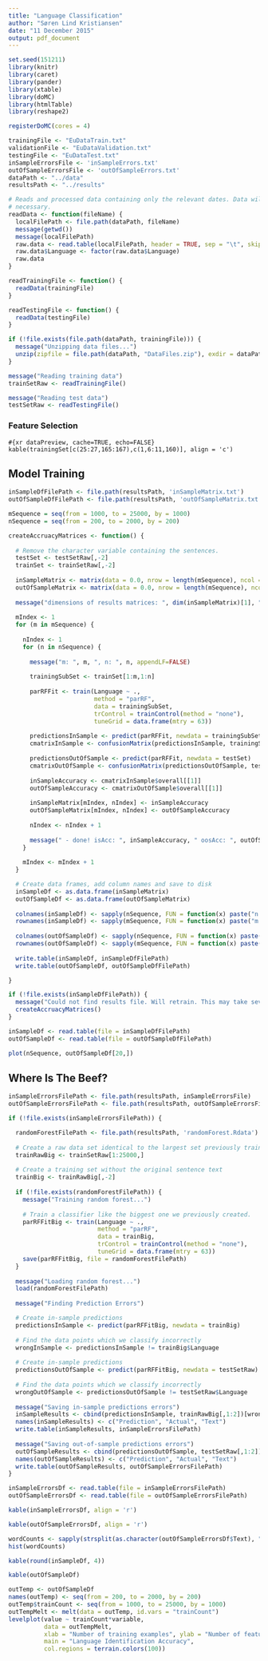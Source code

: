 ```yaml
---
title: "Language Classification"
author: "Søren Lind Kristiansen"
date: "11 December 2015"
output: pdf_document
---
```


```r
set.seed(151211)
library(knitr)
library(caret)
library(pander)
library(xtable)
library(doMC)
library(htmlTable)
library(reshape2)

registerDoMC(cores = 4)

trainingFile <- "EuDataTrain.txt"
validationFile <- "EuDataValidation.txt"
testingFile <- "EuDataTest.txt"
inSampleErrorsFile <- 'inSampleErrors.txt'
outOfSampleErrorsFile <- 'outOfSampleErrors.txt'
dataPath <- "../data"
resultsPath <- "../results"

# Reads and processed data containing only the relevant dates. Data will be downloaded and processed if
# necessary.
readData <- function(fileName) {
  localFilePath <- file.path(dataPath, fileName)
  message(getwd())
  message(localFilePath)
  raw.data <- read.table(localFilePath, header = TRUE, sep = "\t", skip = 0, nrows = 0, quote = "\"")
  raw.data$Language <- factor(raw.data$Language)
  raw.data
}

readTrainingFile <- function() {
  readData(trainingFile)
}

readTestingFile <- function() {
  readData(testingFile)
}
```

```r
if (!file.exists(file.path(dataPath, trainingFile))) {
  message("Unzipping data files...")
  unzip(zipfile = file.path(dataPath, "DataFiles.zip"), exdir = dataPath)
}

message("Reading training data")
trainSetRaw <- readTrainingFile()

message("Reading test data")
testSetRaw <- readTestingFile()
```

### Feature Selection ###

```#{xr dataPreview, cache=TRUE, echo=FALSE}
kable(trainingSet[c(25:27,165:167),c(1,6:11,160)], align = 'c')
```

## Model Training ##

```r
inSampleDfFilePath <- file.path(resultsPath, 'inSampleMatrix.txt')
outOfSampleDfFilePath <- file.path(resultsPath, 'outOfSampleMatrix.txt')

mSequence = seq(from = 1000, to = 25000, by = 1000)
nSequence = seq(from = 200, to = 2000, by = 200)

createAccruacyMatrices <- function() {
  
  # Remove the character variable containing the sentences.
  testSet <- testSetRaw[,-2]
  trainSet <- trainSetRaw[,-2]
  
  inSampleMatrix <- matrix(data = 0.0, nrow = length(mSequence), ncol = length(nSequence))
  outOfSampleMatrix <- matrix(data = 0.0, nrow = length(mSequence), ncol = length(nSequence))
  
  message("dimensions of results matrices: ", dim(inSampleMatrix)[1], ",", dim(inSampleMatrix)[2])
  
  mIndex <- 1
  for (m in mSequence) {
    
    nIndex <- 1
    for (n in nSequence) {
      
      message("m: ", m, ", n: ", n, appendLF=FALSE)
  
      trainingSubSet <- trainSet[1:m,1:n]
    
      parRFFit <- train(Language ~ .,
                        method = "parRF",
                        data = trainingSubSet,
                        trControl = trainControl(method = "none"),
                        tuneGrid = data.frame(mtry = 63))
      
      predictionsInSample <- predict(parRFFit, newdata = trainingSubSet)
      cmatrixInSample <- confusionMatrix(predictionsInSample, trainingSubSet$Language)
    
      predictionsOutOfSample <- predict(parRFFit, newdata = testSet)
      cmatrixOutOfSample <- confusionMatrix(predictionsOutOfSample, testSet$Language)
      
      inSampleAccuracy <- cmatrixInSample$overall[[1]]
      outOfSampleAccuracy <- cmatrixOutOfSample$overall[[1]]
      
      inSampleMatrix[mIndex, nIndex] <- inSampleAccuracy
      outOfSampleMatrix[mIndex, nIndex] <- outOfSampleAccuracy
      
      nIndex <- nIndex + 1
      
      message(" - done! isAcc: ", inSampleAccuracy, " oosAcc: ", outOfSampleAccuracy)
    }
    
    mIndex <- mIndex + 1
  }

  # Create data frames, add column names and save to disk
  inSampleDf <- as.data.frame(inSampleMatrix)
  outOfSampleDf <- as.data.frame(outOfSampleMatrix)
  
  colnames(inSampleDf) <- sapply(nSequence, FUN = function(x) paste("n.", x, sep = ''))
  rownames(inSampleDf) <- sapply(mSequence, FUN = function(x) paste("m.", x, sep = ''))
  
  colnames(outOfSampleDf) <- sapply(nSequence, FUN = function(x) paste("n.", x, sep = ''))
  rownames(outOfSampleDf) <- sapply(mSequence, FUN = function(x) paste("m.", x, sep = ''))
  
  write.table(inSampleDf, inSampleDfFilePath)
  write.table(outOfSampleDf, outOfSampleDfFilePath)

}

if (!file.exists(inSampleDfFilePath)) {
  message("Could not find results file. Will retrain. This may take several days.")
  createAccruacyMatrices()
}

inSampleDf <- read.table(file = inSampleDfFilePath)
outOfSampleDf <- read.table(file = outOfSampleDfFilePath)
```

```r
plot(nSequence, outOfSampleDf[20,])
```

## Where Is The Beef? ##
```r
inSampleErrorsFilePath <- file.path(resultsPath, inSampleErrorsFile)
outOfSampleErrorsFilePath <- file.path(resultsPath, outOfSampleErrorsFile)

if (!file.exists(inSampleErrorsFilePath)) {

  randomForestFilePath <- file.path(resultsPath, 'randomForest.Rdata')
  
  # Create a raw data set identical to the largest set previously trained on.
  trainRawBig <- trainSetRaw[1:25000,]
  
  # Create a training set without the original sentence text
  trainBig <- trainRawBig[,-2]
  
  if (!file.exists(randomForestFilePath)) {
    message("Training random forest...")
    
    # Train a classifier like the biggest one we previously created.
    parRFFitBig <- train(Language ~ .,
                         method = "parRF",
                         data = trainBig,
                         trControl = trainControl(method = "none"),
                         tuneGrid = data.frame(mtry = 63))
    save(parRFFitBig, file = randomForestFilePath)
  }
  
  message("Loading random forest...")
  load(randomForestFilePath)
  
  message("Finding Prediction Errors")

  # Create in-sample predictions
  predictionsInSample <- predict(parRFFitBig, newdata = trainBig)
  
  # Find the data points which we classify incorrectly
  wrongInSample <- predictionsInSample != trainBig$Language
  
  # Create in-sample predictions
  predictionsOutOfSample <- predict(parRFFitBig, newdata = testSetRaw)
  
  # Find the data points which we classify incorrectly
  wrongOutOfSample <- predictionsOutOfSample != testSetRaw$Language
  
  message("Saving in-sample predictions errors")
  inSampleResults <- cbind(predictionsInSample, trainRawBig[,1:2])[wrongInSample,]
  names(inSampleResults) <- c("Prediction", "Actual", "Text")
  write.table(inSampleResults, inSampleErrorsFilePath)
  
  message("Saving out-of-sample predictions errors")
  outOfSampleResults <- cbind(predictionsOutOfSample, testSetRaw[,1:2])[wrongOutOfSample,]
  names(outOfSampleResults) <- c("Prediction", "Actual", "Text")
  write.table(outOfSampleResults, outOfSampleErrorsFilePath)
}

inSampleErrorsDf <- read.table(file = inSampleErrorsFilePath)
outOfSampleErrorsDf <- read.table(file = outOfSampleErrorsFilePath)
```


```r
kable(inSampleErrorsDf, align = 'r')
```

```r
kable(outOfSampleErrorsDf, align = 'r')
```

```r
wordCounts <- sapply(strsplit(as.character(outOfSampleErrorsDf$Text), " "), FUN = length)
hist(wordCounts)
```

```r
kable(round(inSampleDf, 4))
```

```r
kable(outOfSampleDf)
```


```r
outTemp <- outOfSampleDf
names(outTemp) <- seq(from = 200, to = 2000, by = 200)
outTemp$trainCount <- seq(from = 1000, to = 25000, by = 1000)
outTempMelt <- melt(data = outTemp, id.vars = "trainCount")
levelplot(value ~ trainCount*variable,
          data = outTempMelt,
          xlab = "Number of training examples", ylab = "Number of features",
          main = "Language Identification Accuracy",
          col.regions = terrain.colors(100))

```